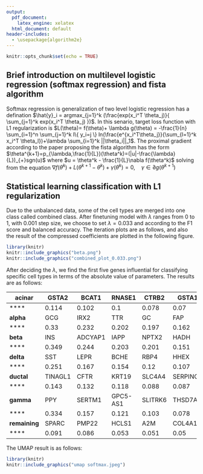```yaml
---
output: 
  pdf_document:
    latex_engine: xelatex
  html_document: default
header-includes:
  - \usepackage{algorithm2e}
---
```


```r
knitr::opts_chunk$set(echo = TRUE)
```

<!--

## Model definition 

$$ \hat{y}_i = argmax_{j=1}^k (\frac{exp(x_i^T \theta_j)}{ \sum_{j=1}^k exp(x_i^T \theta_j) })  $$

## Loss function

$$ L(\theta)= f(\theta)+ \lambda g(\theta) = -\frac{1}{n} \sum_{i=1}^n \sum_{j=1}^k I\{ y_i=j \} ln(\frac{e^{x_i^T\theta_j}}{\sum_{l=1}^k x_i^T \theta_l})+\lambda \sum_{i=1}^k ||\theta_i||_1 $$

## Proximal dradient  and Iterative optimizing via fista algorithm

$$ \nabla f(\theta^k)+L(\theta^{k+1}-\theta^k)+\partial g =0 $$
$$ \theta^{k+1}=p_{\lambda,\frac{1}{L}}(\theta^k)=(|u|-\frac{\lambda}{L})_{+}sgn(u) $$ 
$$ u = \theta^k - \frac{1}{L}\nabla f(\theta^k) $$

\begin{algorithm}[H]
\SetAlgoLined
\textbf{Initialization:} Take \(L_0 = 1\), some \(\eta = 1.1\), and \(\theta_0 \in \mathbb{R}^{p \times k}\). Set \(\gamma_1 = \theta_0, t_1 = 1\).\\
 \While{\(\max\left(\left|\theta_{\text{new}} - \theta_{\text{old}}\right|\right) > 10^{-6}\)}{
  \For{\(m \geq 1\)}{
  Find the smallest nonnegative integers \(i_m\) such that with \(L = \eta^{i_m}L_{m-1}\)\\
  \(F(p_{\lambda,\frac{1}{L}}(\gamma_m)) \leq Q_L(p_{\lambda,\frac{1}{L}}(\gamma_m), \gamma_m)\).\\
  Set \(L_m = \eta^{i_m}L_{m-1}\) and compute\\
  \(\theta_m = p_{\lambda,\frac{1}{L_m}}(\gamma_m)\),\\
  \(t_{m+1} = \frac{1 + \sqrt{1 + 4t_m^2}}{2}\),\\
  \(\gamma_{m+1} = \theta_m + \left(\frac{t_m - 1}{t_{m+1}}\right)(\theta_m - \theta_{m-1})\).
}
}
\caption{FISTA Algorithm}
\end{algorithm}

-->

## Brief introduction on multilevel logistic regression (softmax regression) and fista algorithm

Softmax regression is generalization of two level logistic regression has a defination $\hat{y}_i = argmax_{j=1}^k (\frac{exp(x_i^T \theta_j)}{ \sum_{j=1}^k exp(x_i^T \theta_j) })$. In this senario, target loss function with L1 regularization is $L(\theta)= f(\theta)+ \lambda g(\theta) = -\frac{1}{n} \sum_{i=1}^n \sum_{j=1}^k I\{ y_i=j \} ln(\frac{e^{x_i^T\theta_j}}{\sum_{l=1}^k x_i^T \theta_l})+\lambda \sum_{i=1}^k ||\theta_i||_1$. The proximal gradient according to the paper proposing the fista algorithm has the form $\theta^{k+1}=p_{\lambda,\frac{1}{L}}(\theta^k)=(|u|-\frac{\lambda}{L})_{+}sgn(u)$ where $u = \theta^k - \frac{1}{L}\nabla f(\theta^k)$ solving from the equation $\nabla f(\theta^k)+L(\theta^{k+1}-\theta^k)+\gamma(\theta^k)=0, \quad \gamma \in \partial g(\theta^{k+1})$

## Statistical learning classification with L1 regularization

Due to the unbalanced data, some of the cell types are merged into one class called combined class.
After finetuning model with $\lambda$ ranges from 0 to 1, with 0.001 step size, we choose to set $\lambda = 0.033$ and according to the F1 score and balanced accuracy. 
The iteration plots are as follows, and also the result of the compressed coefficients are plotted in the following figure.

```r
library(knitr)
knitr::include_graphics("beta.png")
knitr::include_graphics("combined_plot_0.033.png")
```

After deciding the $\lambda$, we find the first five genes influential for classifying specific cell types in terms of the absolute value of parameters. The results are as follows:

| **acinar**    | GSTA2   | BCAT1   | RNASE1   | CTRB2   | GSTA1    |
|---------------|---------|---------|----------|---------|----------|
| ****          | 0.114   | 0.102   | 0.1      | 0.078   | 0.07     |
| **alpha**     | GCG     | IRX2    | TTR      | GC      | FAP      |
| ****          | 0.33    | 0.232   | 0.202    | 0.197   | 0.162    |
| **beta**      | INS     | ADCYAP1 | IAPP     | NPTX2   | HADH     |
| ****          | 0.349   | 0.244   | 0.203    | 0.201   | 0.151    |
| **delta**     | SST     | LEPR    | BCHE     | RBP4    | HHEX     |
| ****          | 0.251   | 0.167   | 0.154    | 0.12    | 0.107    |
| **ductal**    | TINAGL1 | CFTR    | KRT19    | SLC4A4  | SERPING1 |
| ****          | 0.143   | 0.132   | 0.118    | 0.088   | 0.087    |
| **gamma**     | PPY     | SERTM1  | GPC5-AS1 | SLITRK6 | THSD7A   |
| ****          | 0.334   | 0.157   | 0.121    | 0.103   | 0.078    |
| **remaining** | SPARC   | PMP22   | HCLS1    | A2M     | COL4A1   |
| ****          | 0.091   | 0.086   | 0.053    | 0.051   | 0.05     |

The UMAP result is as follows:

```r
library(knitr)
knitr::include_graphics("umap softmax.jpeg")

```